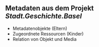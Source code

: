 ## Metadaten aus dem Projekt _Stadt.Geschichte.Basel_

::: {.callout-tip title="Erfahrungen Stadt.Geschichte.Basel"}
- Metadatenobjekte (Eltern)  
- Zugeordnete Ressourcen (Kinder)
- Relation von Objekt und Media  
:::